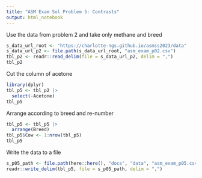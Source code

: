 ```yaml
---
title: "ASM Exam Sol Problem 5: Contrasts"
output: html_notebook
---
```



Use the data from problem 2 and take only methane and breed


```r
s_data_url_root <- "https://charlotte-ngs.github.io/asmss2023/data"
s_data_url_p2 <- file.path(s_data_url_root, "asm_exam_p02.csv")
tbl_p2 <- readr::read_delim(file = s_data_url_p2, delim = ",")
tbl_p2
```

Cut the column of acetone

```r
library(dplyr)
tbl_p5 <- tbl_p2 |>
  select(-Acetone)
tbl_p5
```

Arrange according to breed and re-number

```r
tbl_p5 <- tbl_p5 |>
  arrange(Breed)
tbl_p5$Cow <- 1:nrow(tbl_p5)
tbl_p5
```

Write the data to a file

```r
s_p05_path <- file.path(here::here(), "docs", "data", "asm_exam_p05.csv")
readr::write_delim(tbl_p5, file = s_p05_path, delim = ",")
```

